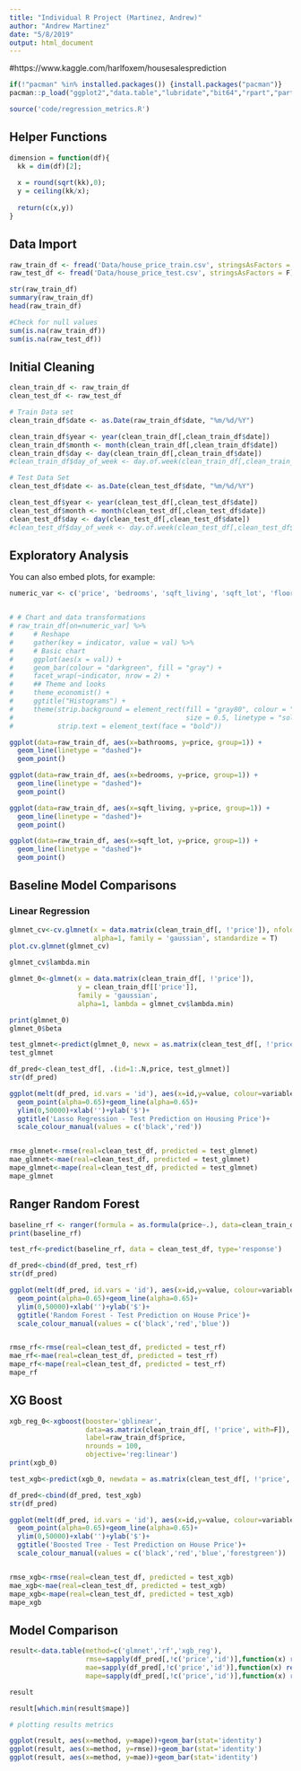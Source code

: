 ```yaml
---
title: "Individual R Project (Martinez, Andrew)"
author: "Andrew Martinez"
date: "5/8/2019"
output: html_document
---
```


#https://www.kaggle.com/harlfoxem/housesalesprediction

```r
if(!"pacman" %in% installed.packages()) {install.packages("pacman")}
pacman::p_load("ggplot2","data.table","lubridate","bit64","rpart","partykit","dplyr","leaflet","chron","proj4","ranger", "ggplot2", "ggthemes", "tidyr", "dplyr", "xts", "glmnet", "xgboost")

source('code/regression_metrics.R')
```

## Helper Functions
```r
dimension = function(df){
  kk = dim(df)[2];
  
  x = round(sqrt(kk),0);
  y = ceiling(kk/x);
  
  return(c(x,y))
}
```

## Data Import

```r
raw_train_df <- fread('Data/house_price_train.csv', stringsAsFactors = F)
raw_test_df <- fread('Data/house_price_test.csv', stringsAsFactors = F)

str(raw_train_df)
summary(raw_train_df)
head(raw_train_df)

#Check for null values
sum(is.na(raw_train_df))
sum(is.na(raw_test_df))
```

## Initial Cleaning
```r
clean_train_df <- raw_train_df
clean_test_df <- raw_test_df

# Train Data set
clean_train_df$date <- as.Date(raw_train_df$date, "%m/%d/%Y")

clean_train_df$year <- year(clean_train_df[,clean_train_df$date])
clean_train_df$month <- month(clean_train_df[,clean_train_df$date])
clean_train_df$day <- day(clean_train_df[,clean_train_df$date])
#clean_train_df$day_of_week <- day.of.week(clean_train_df[,clean_train_df$date])

# Test Data Set
clean_test_df$date <- as.Date(clean_test_df$date, "%m/%d/%Y")

clean_test_df$year <- year(clean_test_df[,clean_test_df$date])
clean_test_df$month <- month(clean_test_df[,clean_test_df$date])
clean_test_df$day <- day(clean_test_df[,clean_test_df$date])
#clean_test_df$day_of_week <- day.of.week(clean_test_df[,clean_test_df$date])
```

## Exploratory Analysis

You can also embed plots, for example:

```r
numeric_var <- c('price', 'bedrooms', 'sqft_living', 'sqft_lot', 'floors', 'condition', 'grade', 'sqft_above', 'sqft_basement', 'yr_built', 'yr_renovated', 'sqft_living15', 'sqft_lot15')


# # Chart and data transformations
# raw_train_df[on=numeric_var] %>%
#     # Reshape
#     gather(key = indicator, value = val) %>%
#     # Basic chart
#     ggplot(aes(x = val)) +
#     geom_bar(colour = "darkgreen", fill = "gray") +
#     facet_wrap(~indicator, nrow = 2) +
#     ## Theme and looks 
#     theme_economist() +
#     ggtitle("Histograms") +
#     theme(strip.background = element_rect(fill = "gray80", colour = "black",
#                                           size = 0.5, linetype = "solid"),
#           strip.text = element_text(face = "bold"))
```

```r

ggplot(data=raw_train_df, aes(x=bathrooms, y=price, group=1)) +
  geom_line(linetype = "dashed")+
  geom_point()

ggplot(data=raw_train_df, aes(x=bedrooms, y=price, group=1)) +
  geom_line(linetype = "dashed")+
  geom_point()

ggplot(data=raw_train_df, aes(x=sqft_living, y=price, group=1)) +
  geom_line(linetype = "dashed")+
  geom_point()

ggplot(data=raw_train_df, aes(x=sqft_lot, y=price, group=1)) +
  geom_line(linetype = "dashed")+
  geom_point()

```

## Baseline Model Comparisons
### Linear Regression

```r
glmnet_cv<-cv.glmnet(x = data.matrix(clean_train_df[, !'price']), nfolds = 5, y = clean_train_df[['price']],
                     alpha=1, family = 'gaussian', standardize = T)
plot.cv.glmnet(glmnet_cv)

glmnet_cv$lambda.min

glmnet_0<-glmnet(x = data.matrix(clean_train_df[, !'price']), 
                 y = clean_train_df[['price']],
                 family = 'gaussian',
                 alpha=1, lambda = glmnet_cv$lambda.min)

print(glmnet_0)
glmnet_0$beta

test_glmnet<-predict(glmnet_0, newx = as.matrix(clean_test_df[, !'price']))
test_glmnet

df_pred<-clean_test_df[, .(id=1:.N,price, test_glmnet)]
str(df_pred)

ggplot(melt(df_pred, id.vars = 'id'), aes(x=id,y=value, colour=variable))+
  geom_point(alpha=0.65)+geom_line(alpha=0.65)+
  ylim(0,50000)+xlab('')+ylab('$')+
  ggtitle('Lasso Regression - Test Prediction on Housing Price')+
  scale_colour_manual(values = c('black','red'))


rmse_glmnet<-rmse(real=clean_test_df, predicted = test_glmnet)
mae_glmnet<-mae(real=clean_test_df, predicted = test_glmnet)
mape_glmnet<-mape(real=clean_test_df, predicted = test_glmnet)
mape_glmnet
```

## Ranger Random Forest

```r
baseline_rf <- ranger(formula = as.formula(price~.), data=clean_train_df[,!c('id')],num.trees=400)
print(baseline_rf)

test_rf<-predict(baseline_rf, data = clean_test_df, type='response')

df_pred<-cbind(df_pred, test_rf)
str(df_pred)

ggplot(melt(df_pred, id.vars = 'id'), aes(x=id,y=value, colour=variable))+
  geom_point(alpha=0.65)+geom_line(alpha=0.65)+
  ylim(0,50000)+xlab('')+ylab('$')+
  ggtitle('Random Forest - Test Prediction on House Price')+
  scale_colour_manual(values = c('black','red','blue'))


rmse_rf<-rmse(real=clean_test_df, predicted = test_rf)
mae_rf<-mae(real=clean_test_df, predicted = test_rf)
mape_rf<-mape(real=clean_test_df, predicted = test_rf)
mape_rf
```

## XG Boost

```r
xgb_reg_0<-xgboost(booster='gblinear',
                   data=as.matrix(clean_train_df[, !'price', with=F]),
                   label=raw_train_df$price,
                   nrounds = 100,
                   objective='reg:linear')
print(xgb_0)

test_xgb<-predict(xgb_0, newdata = as.matrix(clean_test_df[, !'price', with=F]), type='response')

df_pred<-cbind(df_pred, test_xgb)
str(df_pred)

ggplot(melt(df_pred, id.vars = 'id'), aes(x=id,y=value, colour=variable))+
  geom_point(alpha=0.65)+geom_line(alpha=0.65)+
  ylim(0,50000)+xlab('')+ylab('$')+
  ggtitle('Boosted Tree - Test Prediction on House Price')+
  scale_colour_manual(values = c('black','red','blue','forestgreen'))


rmse_xgb<-rmse(real=clean_test_df, predicted = test_xgb)
mae_xgb<-mae(real=clean_test_df, predicted = test_xgb)
mape_xgb<-mape(real=clean_test_df, predicted = test_xgb)
mape_xgb
```

## Model Comparison

```r
result<-data.table(method=c('glmnet','rf','xgb_reg'),
                   rmse=sapply(df_pred[,!c('price','id')],function(x) return(rmse(real=df_pred$price, predicted=x))),
                   mae=sapply(df_pred[,!c('price','id')],function(x) return(mae(real=df_pred$price, predicted=x))),
                   mape=sapply(df_pred[,!c('price','id')],function(x) return(mape(real=df_pred$price, predicted=x))))

result

result[which.min(result$mape)]

# plotting results metrics

ggplot(result, aes(x=method, y=mape))+geom_bar(stat='identity')
ggplot(result, aes(x=method, y=rmse))+geom_bar(stat='identity')
ggplot(result, aes(x=method, y=mae))+geom_bar(stat='identity')

```